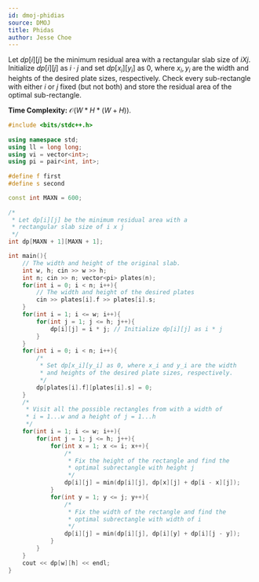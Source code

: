 ```yaml
---
id: dmoj-phidias
source: DMOJ
title: Phidas
author: Jesse Choe
---
```


Let $dp[i][j]$ be the minimum residual area with a rectangular slab size of $i X j$. Initialize $dp[i][j]$ as $i \cdot j$ and set $dp[x_i][y_i]$ as 0, where $x_i, y_i$ are the width and heights of the desired plate sizes, respectively. Check every sub-rectangle with either $i$ or $j$ fixed (but not both) and store the residual area of the optimal sub-rectangle.

**Time Complexity:** $\mathcal{O}(W * H * (W + H))$.

<LanguageSection>
<CPPSection>
	
```cpp
#include <bits/stdc++.h>
 
using namespace std;
using ll = long long;
using vi = vector<int>;
using pi = pair<int, int>;
 
#define f first
#define s second

const int MAXN = 600;
	
/*
 * Let dp[i][j] be the minimum residual area with a 
 * rectangular slab size of i x j
 */
int dp[MAXN + 1][MAXN + 1];

int main(){
	// The width and height of the original slab.
	int w, h; cin >> w >> h;
	int n; cin >> n; vector<pi> plates(n);
	for(int i = 0; i < n; i++){
		// The width and height of the desired plates
		cin >> plates[i].f >> plates[i].s;
	}
	for(int i = 1; i <= w; i++){
		for(int j = 1; j <= h; j++){
			dp[i][j] = i * j; // Initialize dp[i][j] as i * j
		}
	}
	for(int i = 0; i < n; i++){
		/* 
		 * Set dp[x_i][y_i] as 0, where x_i and y_i are the width 
		 * and heights of the desired plate sizes, respectively.
		 */
		dp[plates[i].f][plates[i].s] = 0;
	}
	/* 
	 * Visit all the possible rectangles from with a width of 
	 * i = 1...w and a height of j = 1...h
	 */
	for(int i = 1; i <= w; i++){
		for(int j = 1; j <= h; j++){
			for(int x = 1; x <= i; x++){
				/* 
				 * Fix the height of the rectangle and find the 
				 * optimal subrectangle with height j
				 */
				dp[i][j] = min(dp[i][j], dp[x][j] + dp[i - x][j]);
			}
			for(int y = 1; y <= j; y++){
				/*
				 * Fix the width of the rectangle and find the 
				 * optimal subrectangle with width of i
				 */
				dp[i][j] = min(dp[i][j], dp[i][y] + dp[i][j - y]);
			}
		}
	}
	cout << dp[w][h] << endl;
}
```
</CPPSection>				
</LanguageSection>
